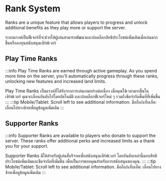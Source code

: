 ﻿---
sidebar_position: 2
---

# Rank System

<EN>Ranks are a unique feature that allows players to progress and unlock additional benefits as they play more or support the server.</EN>
<TH>ระบบแรงค์เป็นฟีเจอร์ที่จะช่วยให้ผู้เล่นสามารถพัฒนาและปลดล็อกสิทธิประโยชน์เพิ่มเติมเมื่อเล่นมากขึ้นหรือลงทุนสนับสนุนเซิร์ฟเวอร์</TH>

## Play Time Ranks

:::info
<EN>Play Time Ranks are earned through active gameplay. As you spend more time on the server, you'll automatically progress through these ranks, unlocking new features and increased land limits.</EN>
<TH>Play Time Ranks เป็นแรงค์ที่ได้รับจากการเล่นเกมอย่างต่อเนื่อง เมื่อคุณใช้เวลามากขึ้นในเซิร์ฟเวอร์ คุณจะเลื่อนอันดับไปโดยอัตโนมัติ และปลดล็อกฟีเจอร์ใหม่ ๆ รวมถึงขีดจำกัดพื้นที่ที่เพิ่มขึ้น</TH>
:::
:::tip
<EN>Mobile/Tablet: Scroll left to see additional information.</EN>
<TH>มือถือ/แท็บเล็ต: เลื่อนไปทางซ้ายเพื่อดูข้อมูลเพิ่มเติม</TH>
:::
<RankCard lang="en" />

## Supporter Ranks

:::info
<EN>Supporter Ranks are available to players who donate to support the server. These ranks offer additional perks and increased limits as a thank you for your support.</EN>
<TH>Supporter Ranks มีให้สำหรับผู้เล่นที่บริจาคเพื่อสนับสนุนเซิร์ฟเวอร์ โดยอันดับเหล่านี้มอบสิทธิประโยชน์เพิ่มเติมและขีดจำกัดที่เพิ่มขึ้น เพื่อเป็นการขอบคุณสำหรับการสนับสนุนของคุณ.</TH>
:::
:::tip
<EN>Mobile/Tablet: Scroll left to see additional information.</EN>
<TH>มือถือ/แท็บเล็ต: เลื่อนไปทางซ้ายเพื่อดูข้อมูลเพิ่มเติม</TH>
:::
<RankCard lang="en" type="sup" />